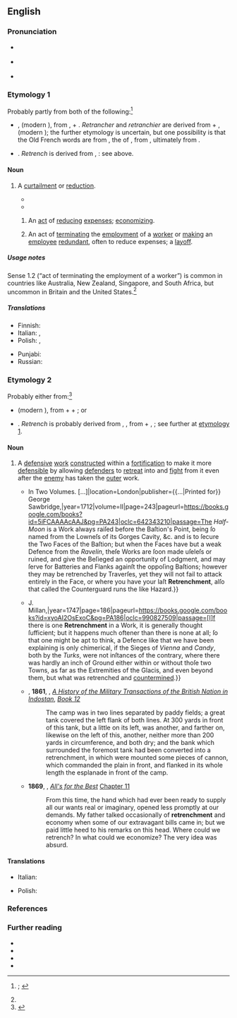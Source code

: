 ==English==
{{was wotd|2021|May|1}}

===Pronunciation===
* {{a|RP}} {{IPA|en|/ɹɪˈtɹɛn(t)ʃm(ə)nt/}}
* {{a|GA}} {{IPA|en|/ɹəˈtɹɛn(t)ʃm(ə)nt/|[ɹi-]}}
* {{hyphenation|en|re|trench|ment}}

===Etymology 1===
{{root|en|ine-pro|*twerḱ-}}
Probably partly from both of the following:<ref name="OED">{{R:OED Online|pos=''n.{{sup|2}}''|noformat=1|id=164445|date=March 2010|nodot=1}}; {{R:Lexico|pos=n}}</ref>

* {{der|en|frm|retrenchement}}, {{m|frm|retranchement|t=removal of a portion from a larger whole; reduction of expenses}} (modern {{cog|fr|retranchement|t=deduction, subtraction}}), from {{m|frm|retrancher}}, {{m|frm|retranchier|t=to get rid of, remove completely; to remove a portion from a larger whole; to reduce expenses; to deprive (oneself) of}}{{nb...|retrencher, retrenchier|otherforms=1}} + {{m|frm|-ment|pos=suffix forming {{glossary|noun}}s usually of an action or a state resulting from an action}}. ''Retrancher'' and ''retranchier'' are derived from {{der|en|fro|re-|pos=prefix meaning ‘again, once more’}} + {{m|fro|tranchier}}, {{m|fro|trenchier|t=to cut}}{{nb...|trencher|otherforms=1}} (modern {{cog|fr|trancher|t=to slice}}); the further etymology is uncertain, but one possibility is that the Old French words are from {{der|en|la|truncāre}}, the {{glossary|present}} {{glossary|active}} {{glossary|infinitive}} of {{m|la|truncō|t=to mutilate by cutting off pieces; to truncate}}, from {{m|la|truncus|t=tree trunk; piece cut off}}, ultimately from {{der|en|ine-pro|*twerḱ-|t=to carve; to cut off, trim}}.
* {{suffix|en|retrench|t1=to cut down, reduce; to reduce expenses; to make (an employee) redundant|ment}}. ''Retrench'' is derived from {{der|en|frm|retrancher}}, {{m|frm|retranchier}}: see above.

====Noun====
{{en-noun|~}}

# A [[curtailment]] or [[reduction]].
#: {{synonyms|en|cutting down|diminution|lessening}}
#* {{quote-journal|en|author=R. C. Riley|title=The London–Birmingham services&nbsp;– Past, Present and Future|magazine=[[w:Modern Railways|Trains Illustrated]]|location=London|publisher={{w|Ian Allan Publishing}}|month=February|year=1960|page=98|issn=0141-9935|oclc=35845948|passage=Last year it was announced that electrification of L.M.R. main lines was to be speeded up and that it would be essential for the engineers to have the longest possible occupation of the lines involved; this would mean some '''retrenchment''' of passenger train services.}}
#* {{quote-journal|en|title=The Observer view on the budget and the decade of austerity|archiveurl=https://web.archive.org/web/20191019040602/https://www.theguardian.com/commentisfree/2018/oct/28/the-observer-view-on-the-budget-and-the-decade-of-austerity|archivedate=19 October 2019|newspaper={{w|The Observer}}|location=London|publisher=[[w:Guardian Media Group|Guardian News & Media]]|date=28 October 2018|issn=0029-7712|oclc=757609252|passage=And the '''retrenchment''' of services such as mental health and drug rehabilitation means that vulnerable people are more likely to find themselves on the street.}}
## {{lb|en|specifically}} An [[act#Noun|act]] of [[reduce|reducing]] [[expense#Noun|expenses]]; [[economizing]].
##: {{synonyms|en|cutback}}
## {{lb|en|specifically}} An act of [[terminate|terminating]] the [[employment]] of a [[worker]] or [[make#Verb|making]] an [[employee]] [[redundant]], often to reduce expenses; a [[layoff]].

=====Usage notes=====
Sense 1.2 (“act of terminating the employment of a worker”) is common in countries like Australia, New Zealand, Singapore, and South Africa, but uncommon in Britain and the United States.<ref name="OED"/>

=====Translations=====
{{trans-top|reduction or curtailment}}
* Finnish: {{t+|fi|leikkaus}}
* Italian: {{t+|it|riduzione|f}}, {{t+|it|taglio|m}}
* Polish: {{t+|pl|oszczędność|f}}, {{t+|pl|redukcja|f}}
{{trans-mid}}
* Punjabi: {{t|pa|ਹੱਥ ਘੁੱਟਣਾ|n}}
* Russian: {{t+|ru|сокраще́ние|n}}
{{trans-bottom}}

===Etymology 2===
Probably either from:<ref>{{R:OED Online|pos=''n.{{sup|1}}''|noformat=1|id=164446|date=March 2010}}</ref>

* {{der|en|frm|retranchement|t=defensive work}} (modern {{cog|fr|retranchement|t=entrenchment}}), from {{m|frm|re-|pos=prefix meaning ‘again, once more’}} + {{m|frm|tranche|t=trench}} + {{m|frm|-ment|pos=suffix forming {{glossary|noun}}s usually of an action or a state resulting from an action}}; or
* {{suffix|en|retrench|t1=to construct one or more retrenchments; to protect using retrenchments; to fortify|ment}}. ''Retrench'' is probably derived from {{der|en|frm|retrancher}}, {{m|frm|retranchier|t=to fortify with trenches and banks}}, from {{der|en|fro|re-}} + {{m|fro|tranchier}}, {{m|fro|trenchier|t=to cut}}; see further at [[#Etymology 1|etymology 1]].

====Noun====
{{en-noun}}

# {{lb|en|military|dated}} A [[defensive]] [[work#Noun|work]] [[construct#Verb|constructed]] within a [[fortification]] to make it more [[defensible]] by allowing [[defender]]s to [[retreat#Verb|retreat]] into and [[fight#Verb|fight]] from it even after the [[enemy]] has taken the [[outer]] work.
#* {{quote-book|en|author=H[enry] Curzon|authorlink=Henry Curzon|chapter=Of Fortification|title=The Universal Library: Or, Compleat Summary of Science. {{...|Containing above Sixty Select Treatises.}} In Two Volumes. [...]|location=London|publisher={{...|Printed for}} George Sawbridge,{{nb...|at the Three Flower-de-Lys in Little Britain.}}|year=1712|volume=II|page=243|pageurl=https://books.google.com/books?id=5iFCAAAAcAAJ&pg=PA243|oclc=642343210|passage=The ''Half-Moon'' is a Work always raiſed before the Baſtion's Point, being ſo named from the Lowneſs of its Gorges Cavity, &c. and is to ſecure the Two Faces of the Baſtion; but when the Faces have but a weak Defence from the ''Ravelin'', theſe Works are ſoon made uſeleſs or ruined, and give the Beſieged an opportunity of Lodgment, and may ſerve for Batteries and Flanks againſt the oppoſing Baſtions; however they may be retrenched by Traverſes, yet they will not fail to attack entirely in the Face, or where you have your laſt '''Retrenchment''', alſo that called the Counterguard runs the like Hazard.}}
#* {{quote-book|en|author=John Muller [''i.e.'', {{w|John Müller}}]|chapter=Part II. Of the Defence.|title=The Attack and Defence of Fortify’d Places. In Three Parts. [...]|location=London|publisher={{...|Printed for}} J. Millan,{{nb...|near Charing-Cross.}}|year=1747|page=186|pageurl=https://books.google.com/books?id=xyoAI2OsExoC&pg=PA186|oclc=990827509|passage=[I]f there is one '''Retrenchment''' in a Work, it is generally thought ſufficient; but it happens much oftener than there is none at all; ſo that one might be apt to think, a Defence like that we have been explaining is only chimerical, if the Sieges of ''Vienna'' and ''Candy'', both by the ''Turks'', were not inſtances of the contrary, where there was hardly an inch of Ground either within or without thoſe two Towns, as far as the Extremities of the Glacis, and even beyond them, but what was retrenched and [[countermine]]d.}}
#*, '''1861''', {{w|Robert Orme}}, ''[[s:A History of the Military Transactions of the British Nation in Indostan, Volume 2|A History of the Military Transactions of the British Nation in Indostan]]'', ''[[s:A History of the Military Transactions of the British Nation in Indostan, Volume 2/Book 12|Book 12]]''
#*:The camp was in two lines separated by paddy fields; a great tank covered the left flank of both lines. At 300 yards in front of this tank, but a little on its left, was another, and farther on, likewise on the left of this, another, neither more than 200 yards in circumference, and both dry; and the bank which surrounded the foremost tank had been converted into a retrenchment, in which were mounted some pieces of cannon, which commanded the plain in front, and flanked in its whole length the esplanade in front of the camp.
#* '''1869''', {{w|Timothy Shay Arthur}}, ''[[s:All's for the Best|All's for the Best]]'' [[s:All's for the Best/Chapter XI|Chapter 11]]
#*:From this time, the hand which had ever been ready to supply all our wants real or imaginary, opened less promptly at our demands. My father talked occasionally of '''retrenchment''' and economy when some of our extravagant bills came in; but we paid little heed to his remarks on this head. Where could we retrench? In what could we economize? The very idea was absurd.

====Translations====
{{trans-top|defensive work constructed within a fortification}}
* Italian: {{t+|it|trincea|f}}
{{trans-mid}}
* Polish: {{t|pl|oszańcowanie|n}}
{{trans-bottom}}

===References===
<references />

===Further reading===
* {{pedia|layoff}}
* {{pedia}}
* {{pedia|retrenchment (military)}}
* {{pedia|retrenchment (disambiguation)}}